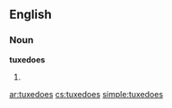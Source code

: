 ==English==

===Noun===
'''tuxedoes'''

# {{plural of|tuxedo}}

[[ar:tuxedoes]]
[[cs:tuxedoes]]
[[simple:tuxedoes]]
